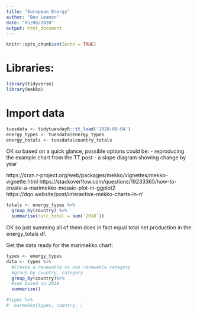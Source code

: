 ```yaml
---
title: "European Energy"
author: "Ben Leamon"
date: "05/08/2020"
output: html_document
---
```


```r
knitr::opts_chunk$set(echo = TRUE)
```

# Libraries:
```r
library(tidyverse)
library(mekko)
```

# Import data
```r
tuesdata <- tidytuesdayR::tt_load('2020-08-04')
energy_types <- tuesdata$energy_types
energy_totals <- tuesdata$country_totals
```

OK so based on a quick glance, possible options could be: 
- reproducing the example chart from the TT post
- a slope diagram showing change by year

https://cran.r-project.org/web/packages/mekko/vignettes/mekko-vignette.html
https://stackoverflow.com/questions/19233365/how-to-create-a-marimekko-mosaic-plot-in-ggplot2 
https://dqn.website/post/interactive-mekko-charts-in-r/

```r
totals <- energy_types %>%
  group_by(country) %>%
  summarise(calc_total = sum(`2018`))
```
OK so just summing all of them does in fact equal total net production in the energy_totals df.

Get the data ready for the marimekko chart:
```r
types <- energy_types 
data <- types %>%
  #Create a renewable vs non renewable category
  #group by country, category
  group_by(country)%>%
  #sum based on 2018
  summarise()

#types %>%
#  barmekko(types, country, )
```

